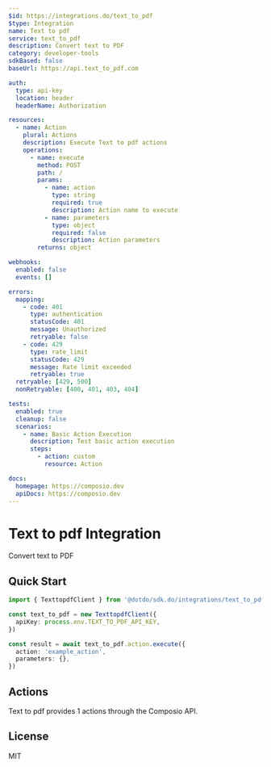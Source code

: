 ```yaml
---
$id: https://integrations.do/text_to_pdf
$type: Integration
name: Text to pdf
service: text_to_pdf
description: Convert text to PDF
category: developer-tools
sdkBased: false
baseUrl: https://api.text_to_pdf.com

auth:
  type: api-key
  location: header
  headerName: Authorization

resources:
  - name: Action
    plural: Actions
    description: Execute Text to pdf actions
    operations:
      - name: execute
        method: POST
        path: /
        params:
          - name: action
            type: string
            required: true
            description: Action name to execute
          - name: parameters
            type: object
            required: false
            description: Action parameters
        returns: object

webhooks:
  enabled: false
  events: []

errors:
  mapping:
    - code: 401
      type: authentication
      statusCode: 401
      message: Unauthorized
      retryable: false
    - code: 429
      type: rate_limit
      statusCode: 429
      message: Rate limit exceeded
      retryable: true
  retryable: [429, 500]
  nonRetryable: [400, 401, 403, 404]

tests:
  enabled: true
  cleanup: false
  scenarios:
    - name: Basic Action Execution
      description: Test basic action execution
      steps:
        - action: custom
          resource: Action

docs:
  homepage: https://composio.dev
  apiDocs: https://composio.dev
---
```


# Text to pdf Integration

Convert text to PDF

## Quick Start

```typescript
import { TexttopdfClient } from '@dotdo/sdk.do/integrations/text_to_pdf'

const text_to_pdf = new TexttopdfClient({
  apiKey: process.env.TEXT_TO_PDF_API_KEY,
})

const result = await text_to_pdf.action.execute({
  action: 'example_action',
  parameters: {},
})
```

## Actions

Text to pdf provides 1 actions through the Composio API.

## License

MIT
